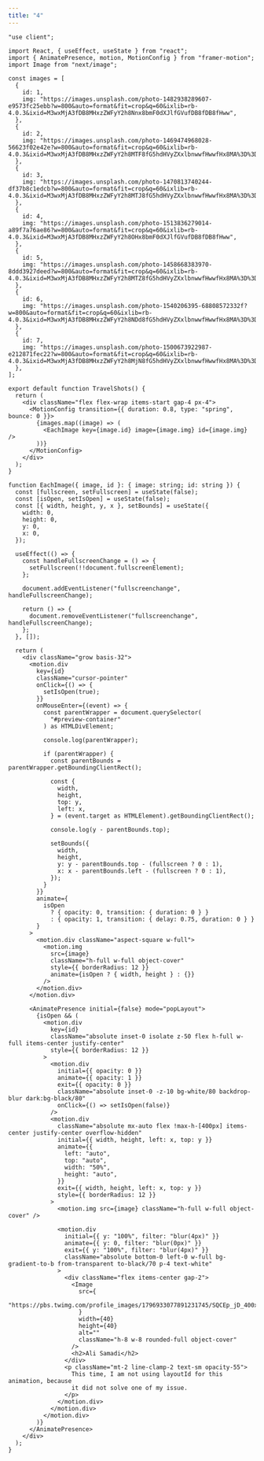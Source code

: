 ```yaml
---
title: "4"
---
```


<ComponentPreview name="works-4" />

<CodePreview>

```tsx showLineNumbers
"use client";

import React, { useEffect, useState } from "react";
import { AnimatePresence, motion, MotionConfig } from "framer-motion";
import Image from "next/image";

const images = [
  {
    id: 1,
    img: "https://images.unsplash.com/photo-1482938289607-e9573fc25ebb?w=800&auto=format&fit=crop&q=60&ixlib=rb-4.0.3&ixid=M3wxMjA3fDB8MHxzZWFyY2h8Nnx8bmF0dXJlfGVufDB8fDB8fHww",
  },
  {
    id: 2,
    img: "https://images.unsplash.com/photo-1469474968028-56623f02e42e?w=800&auto=format&fit=crop&q=60&ixlib=rb-4.0.3&ixid=M3wxMjA3fDB8MHxzZWFyY2h8MTF8fG5hdHVyZXxlbnwwfHwwfHx8MA%3D%3D",
  },
  {
    id: 3,
    img: "https://images.unsplash.com/photo-1470813740244-df37b8c1edcb?w=800&auto=format&fit=crop&q=60&ixlib=rb-4.0.3&ixid=M3wxMjA3fDB8MHxzZWFyY2h8MTJ8fG5hdHVyZXxlbnwwfHwwfHx8MA%3D%3D",
  },
  {
    id: 4,
    img: "https://images.unsplash.com/photo-1513836279014-a89f7a76ae86?w=800&auto=format&fit=crop&q=60&ixlib=rb-4.0.3&ixid=M3wxMjA3fDB8MHxzZWFyY2h8OHx8bmF0dXJlfGVufDB8fDB8fHww",
  },
  {
    id: 5,
    img: "https://images.unsplash.com/photo-1458668383970-8ddd3927deed?w=800&auto=format&fit=crop&q=60&ixlib=rb-4.0.3&ixid=M3wxMjA3fDB8MHxzZWFyY2h8MTZ8fG5hdHVyZXxlbnwwfHwwfHx8MA%3D%3D",
  },
  {
    id: 6,
    img: "https://images.unsplash.com/photo-1540206395-68808572332f?w=800&auto=format&fit=crop&q=60&ixlib=rb-4.0.3&ixid=M3wxMjA3fDB8MHxzZWFyY2h8NDd8fG5hdHVyZXxlbnwwfHwwfHx8MA%3D%3D",
  },
  {
    id: 7,
    img: "https://images.unsplash.com/photo-1500673922987-e212871fec22?w=800&auto=format&fit=crop&q=60&ixlib=rb-4.0.3&ixid=M3wxMjA3fDB8MHxzZWFyY2h8MjN8fG5hdHVyZXxlbnwwfHwwfHx8MA%3D%3D",
  },
];

export default function TravelShots() {
  return (
    <div className="flex flex-wrap items-start gap-4 px-4">
      <MotionConfig transition={{ duration: 0.8, type: "spring", bounce: 0 }}>
        {images.map((image) => (
          <EachImage key={image.id} image={image.img} id={image.img} />
        ))}
      </MotionConfig>
    </div>
  );
}

function EachImage({ image, id }: { image: string; id: string }) {
  const [fullscreen, setFullscreen] = useState(false);
  const [isOpen, setIsOpen] = useState(false);
  const [{ width, height, y, x }, setBounds] = useState({
    width: 0,
    height: 0,
    y: 0,
    x: 0,
  });

  useEffect(() => {
    const handleFullscreenChange = () => {
      setFullscreen(!!document.fullscreenElement);
    };

    document.addEventListener("fullscreenchange", handleFullscreenChange);

    return () => {
      document.removeEventListener("fullscreenchange", handleFullscreenChange);
    };
  }, []);

  return (
    <div className="grow basis-32">
      <motion.div
        key={id}
        className="cursor-pointer"
        onClick={() => {
          setIsOpen(true);
        }}
        onMouseEnter={(event) => {
          const parentWrapper = document.querySelector(
            "#preview-container"
          ) as HTMLDivElement;

          console.log(parentWrapper);

          if (parentWrapper) {
            const parentBounds = parentWrapper.getBoundingClientRect();

            const {
              width,
              height,
              top: y,
              left: x,
            } = (event.target as HTMLElement).getBoundingClientRect();

            console.log(y - parentBounds.top);

            setBounds({
              width,
              height,
              y: y - parentBounds.top - (fullscreen ? 0 : 1),
              x: x - parentBounds.left - (fullscreen ? 0 : 1),
            });
          }
        }}
        animate={
          isOpen
            ? { opacity: 0, transition: { duration: 0 } }
            : { opacity: 1, transition: { delay: 0.75, duration: 0 } }
        }
      >
        <motion.div className="aspect-square w-full">
          <motion.img
            src={image}
            className="h-full w-full object-cover"
            style={{ borderRadius: 12 }}
            animate={isOpen ? { width, height } : {}}
          />
        </motion.div>
      </motion.div>

      <AnimatePresence initial={false} mode="popLayout">
        {isOpen && (
          <motion.div
            key={id}
            className="absolute inset-0 isolate z-50 flex h-full w-full items-center justify-center"
            style={{ borderRadius: 12 }}
          >
            <motion.div
              initial={{ opacity: 0 }}
              animate={{ opacity: 1 }}
              exit={{ opacity: 0 }}
              className="absolute inset-0 -z-10 bg-white/80 backdrop-blur dark:bg-black/80"
              onClick={() => setIsOpen(false)}
            />
            <motion.div
              className="absolute mx-auto flex !max-h-[400px] items-center justify-center overflow-hidden"
              initial={{ width, height, left: x, top: y }}
              animate={{
                left: "auto",
                top: "auto",
                width: "50%",
                height: "auto",
              }}
              exit={{ width, height, left: x, top: y }}
              style={{ borderRadius: 12 }}
            >
              <motion.img src={image} className="h-full w-full object-cover" />

              <motion.div
                initial={{ y: "100%", filter: "blur(4px)" }}
                animate={{ y: 0, filter: "blur(0px)" }}
                exit={{ y: "100%", filter: "blur(4px)" }}
                className="absolute bottom-0 left-0 w-full bg-gradient-to-b from-transparent to-black/70 p-4 text-white"
              >
                <div className="flex items-center gap-2">
                  <Image
                    src={
                      "https://pbs.twimg.com/profile_images/1796933077891231745/SQCEp_jD_400x400.jpg"
                    }
                    width={40}
                    height={40}
                    alt=""
                    className="h-8 w-8 rounded-full object-cover"
                  />
                  <h2>Ali Samadi</h2>
                </div>
                <p className="mt-2 line-clamp-2 text-sm opacity-55">
                  This time, I am not using layoutId for this animation, because
                  it did not solve one of my issue.
                </p>
              </motion.div>
            </motion.div>
          </motion.div>
        )}
      </AnimatePresence>
    </div>
  );
}
```

</CodePreview>
